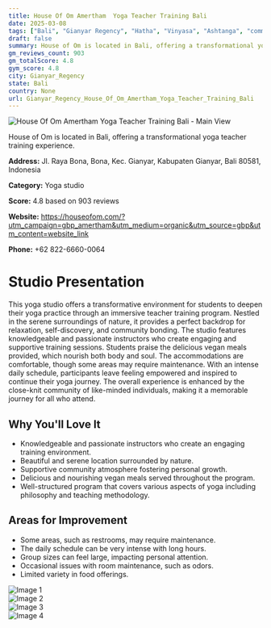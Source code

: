 ```yaml
---
title: House Of Om Amertham  Yoga Teacher Training Bali
date: 2025-03-08
tags: ["Bali", "Gianyar Regency", "Hatha", "Vinyasa", "Ashtanga", "community", "transformative", "Gianyar Regency"]  
draft: false
summary: House of Om is located in Bali, offering a transformational yoga teacher training experience.
gm_reviews_count: 903
gm_totalScore: 4.8
gym_score: 4.8
city: Gianyar_Regency
state: Bali
country: None
url: Gianyar_Regency_House_Of_Om_Amertham_Yoga_Teacher_Training_Bali
---
```


<div className="aspect-[16/9] relative my-8">
  <img 
    src="https://lh5.googleusercontent.com/p/AF1QipMHzvUREI_6MhjCDkBGQgJA5jVh9Pv4ddGpUVEY=w1920-h1080-k-no"
    alt="House Of Om Amertham  Yoga Teacher Training Bali - Main View"
    className="object-cover absolute inset-0 w-full h-full rounded-lg"
  />
</div>

House of Om is located in Bali, offering a transformational yoga teacher training experience.

**Address:** Jl. Raya Bona, Bona, Kec. Gianyar, Kabupaten Gianyar, Bali 80581, Indonesia

**Category:** Yoga studio

**Score:** 4.8 based on 903 reviews

**Website:** https://houseofom.com/?utm_campaign=gbp_amertham&utm_medium=organic&utm_source=gbp&utm_content=website_link

**Phone:** +62 822-6660-0064

# Studio Presentation

This yoga studio offers a transformative environment for students to deepen their yoga practice through an immersive teacher training program. Nestled in the serene surroundings of nature, it provides a perfect backdrop for relaxation, self-discovery, and community bonding. The studio features knowledgeable and passionate instructors who create engaging and supportive training sessions. Students praise the delicious vegan meals provided, which nourish both body and soul. The accommodations are comfortable, though some areas may require maintenance. With an intense daily schedule, participants leave feeling empowered and inspired to continue their yoga journey. The overall experience is enhanced by the close-knit community of like-minded individuals, making it a memorable journey for all who attend.

## Why You'll Love It

- Knowledgeable and passionate instructors who create an engaging training environment.
- Beautiful and serene location surrounded by nature.
- Supportive community atmosphere fostering personal growth.
- Delicious and nourishing vegan meals served throughout the program.
- Well-structured program that covers various aspects of yoga including philosophy and teaching methodology.

## Areas for Improvement

- Some areas, such as restrooms, may require maintenance.
- The daily schedule can be very intense with long hours.
- Group sizes can feel large, impacting personal attention.
- Occasional issues with room maintenance, such as odors.
- Limited variety in food offerings.

<div className="grid grid-cols-1 xl:grid-cols-2 gap-4 my-8">
<div className="aspect-[4/3] relative"><img src="https://lh3.googleusercontent.com/p/AF1QipPI5P_bF-7fHSeq9RP6hleb1BL__R9K6yF0ecU_=w1920-h1080-k-no" alt="Image 1" className="object-cover absolute inset-0 w-full h-full rounded-lg" /></div>
<div className="aspect-[4/3] relative"><img src="https://lh5.googleusercontent.com/p/AF1QipNaGpdfjc1eFQfCYOE8He3Aq4SmVfS34Toq1L3r=w1920-h1080-k-no" alt="Image 2" className="object-cover absolute inset-0 w-full h-full rounded-lg" /></div>
<div className="aspect-[4/3] relative"><img src="https://lh5.googleusercontent.com/p/AF1QipNv6YWtoLExmJ7Chpf7sCvQ6Tlhqg-DtCs4X2w=w1920-h1080-k-no" alt="Image 3" className="object-cover absolute inset-0 w-full h-full rounded-lg" /></div>
<div className="aspect-[4/3] relative"><img src="https://lh5.googleusercontent.com/p/AF1QipPyx9o1jzUy79XQV1v-7U-9Zzjrvk2TWm8OL5mp=w1920-h1080-k-no" alt="Image 4" className="object-cover absolute inset-0 w-full h-full rounded-lg" /></div>
</div>